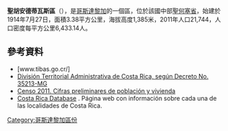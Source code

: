 '''聖胡安德蒂瓦斯區'''（{{lang-es|San Juan de Tibás}}），是[[哥斯達黎加|哥斯達黎加]]的一個區，位於該國中部[[聖何塞省_(哥斯達黎加)|聖何塞省]]，始建於1914年7月27日，面積3.38平方公里，海拔高度1,385米，2011年人口21,744，人口密度每平方公里6,433.14人。

==參考資料==
*[www.tibas.go.cr/]
*[https://web.archive.org/web/20150924020342/http://www.gaceta.go.cr/pub/2009/05/26/COMP_26_05_2009.pdf División Territorial Administrativa de Costa Rica, según Decreto No. 35213-MG]
*[http://www.inec.go.cr/A/MS/Censos/Censo%202011/Cifras%20preliminares/01.%20Cifras%20preliminares%20de%20Poblaci%C3%B3n%20y%20Vivienda.pdf Censo 2011. Cifras preliminares de población y vivienda]{{dead link|date=2018年1月 |bot=InternetArchiveBot |fix-attempted=yes }}
* [http://www.costaricadatabase.com/crdb/city.asp?action=2&q=SAN+JUAN&b=TIB%C1S&p=1 Costa Rica Database] {{Wayback|url=http://www.costaricadatabase.com/crdb/city.asp?action=2&q=SAN+JUAN&b=TIB%C1S&p=1 |date=20150923210828 }}. Página web con información sobre cada una de las localidades de Costa Rica.

{{CostaRica-geo-stub}}
[[Category:哥斯達黎加區份|Category:哥斯達黎加區份]]